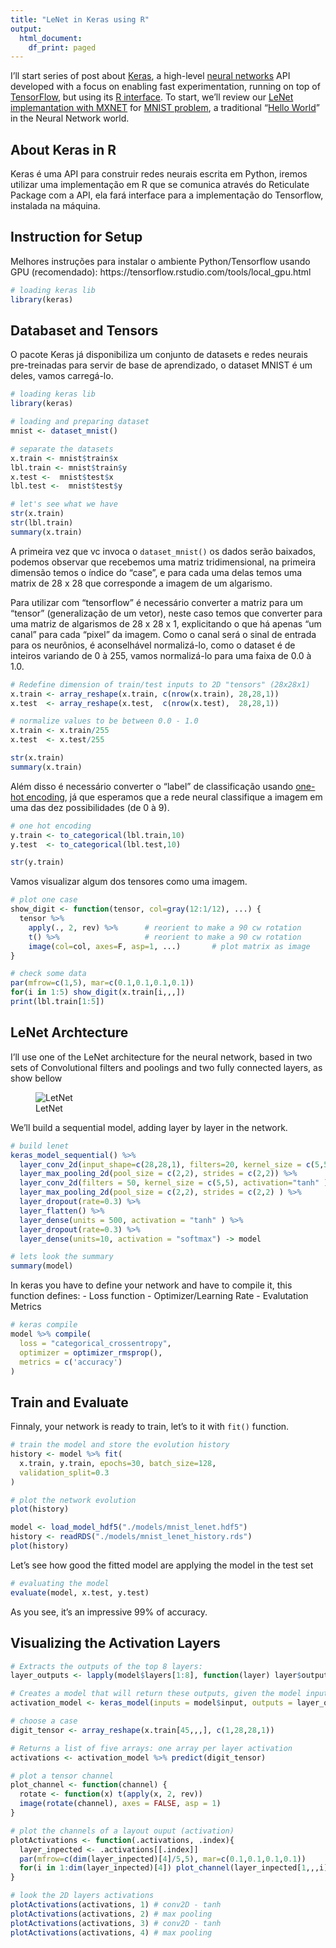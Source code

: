 ```yaml
---
title: "LeNet in Keras using R"
output:
  html_document:
    df_print: paged
---
```


I'll start series of post about [Keras](https://keras.io/), a high-level [neural networks](https://en.wikipedia.org/wiki/Artificial_neural_network) API developed with a focus on enabling fast experimentation, running on top of [TensorFlow](https://www.tensorflow.org), but using its [R interface](https://keras.rstudio.com/). To start, we'll review our [LeNet implemantation with MXNET](https://yetanotheriteration.netlify.com/2018/01/implementing-lenet-with-mxnet-in-r/) for [MNIST problem](http://yann.lecun.com/exdb/mnist/), a traditional "[Hello World](https://en.wikipedia.org/wiki/%22Hello,_World!%22_program)" in the Neural Network world.

<!--more-->

## About Keras in R

Keras é uma API para construir redes neurais escrita em Python, iremos utilizar uma implementação em R que se comunica através do Reticulate Package com a API, ela fará interface para a implementação do Tensorflow, instalada na máquina.

## Instruction for Setup

Melhores instruções para instalar o ambiente Python/Tensorflow usando GPU (recomendado): https://tensorflow.rstudio.com/tools/local_gpu.html

```r
# loading keras lib
library(keras)
```


## Databaset and Tensors

O pacote Keras já disponibiliza um conjunto de datasets e redes neurais pre-treinadas para servir de base de aprendizado, o dataset MNIST é um deles, vamos carregá-lo.

```r

# loading keras lib
library(keras)

# loading and preparing dataset
mnist <- dataset_mnist() 

# separate the datasets
x.train <- mnist$train$x
lbl.train <- mnist$train$y
x.test <-  mnist$test$x
lbl.test <-  mnist$test$y

# let's see what we have
str(x.train)
str(lbl.train)
summary(x.train)

```


A primeira vez que vc invoca o `dataset_mnist()` os dados serão baixados, podemos observar que recebemos uma matriz tridimensional, na primeira dimensão temos o índice do "case", e para cada uma delas temos uma matrix de 28 x 28 que corresponde a imagem de um algarismo.

Para utilizar com "tensorflow" é necessário converter a matriz para um "tensor" (generalização de um vetor), neste caso temos que converter para uma matriz de algarismos de 28 x 28 x 1, explicitando o que há apenas "um canal" para cada "pixel" da imagem. Como o canal será o sinal de entrada para os neurônios, é aconselhável normalizá-lo, como o dataset é de inteiros variando de 0 à 255, vamos normalizá-lo para uma faixa de 0.0 à 1.0.

```r

# Redefine dimension of train/test inputs to 2D "tensors" (28x28x1)
x.train <- array_reshape(x.train, c(nrow(x.train), 28,28,1))
x.test  <- array_reshape(x.test,  c(nrow(x.test),  28,28,1))

# normalize values to be between 0.0 - 1.0
x.train <- x.train/255
x.test  <- x.test/255

str(x.train)
summary(x.train)

```


Além disso é necessário converter o "label" de classificação usando [one-hot encoding](https://machinelearningmastery.com/why-one-hot-encode-data-in-machine-learning/), já que esperamos que a rede neural classifique a imagem em uma das dez possibilidades (de 0 à 9).

```r

# one hot encoding
y.train <- to_categorical(lbl.train,10)
y.test  <- to_categorical(lbl.test,10)

str(y.train)

```


Vamos visualizar algum dos tensores como uma imagem.

```r

# plot one case
show_digit <- function(tensor, col=gray(12:1/12), ...) {
  tensor %>% 
    apply(., 2, rev) %>%      # reorient to make a 90 cw rotation
    t() %>%                   # reorient to make a 90 cw rotation
    image(col=col, axes=F, asp=1, ...)       # plot matrix as image
}

# check some data
par(mfrow=c(1,5), mar=c(0.1,0.1,0.1,0.1))
for(i in 1:5) show_digit(x.train[i,,,])
print(lbl.train[1:5])

```


## LeNet Archtecture

I’ll use one of the LeNet architecture for the neural network, based in two sets of Convolutional filters and poolings and two fully connected layers, as show bellow

![LetNet](https://www.pyimagesearch.com/wp-content/uploads/2016/06/lenet_architecture.png)

We'll build a sequential model, adding layer by layer in the network.

```r
# build lenet
keras_model_sequential() %>% 
  layer_conv_2d(input_shape=c(28,28,1), filters=20, kernel_size = c(5,5), activation = "tanh") %>% 
  layer_max_pooling_2d(pool_size = c(2,2), strides = c(2,2)) %>% 
  layer_conv_2d(filters = 50, kernel_size = c(5,5), activation="tanh" ) %>% 
  layer_max_pooling_2d(pool_size = c(2,2), strides = c(2,2) ) %>% 
  layer_dropout(rate=0.3) %>% 
  layer_flatten() %>% 
  layer_dense(units = 500, activation = "tanh" ) %>% 
  layer_dropout(rate=0.3) %>% 
  layer_dense(units=10, activation = "softmax") -> model

# lets look the summary
summary(model)
```

In keras you have to define your network and have to compile it, this function defines:
- Loss function
- Optimizer/Learning Rate
- Evalutation Metrics

```r
# keras compile
model %>% compile(
  loss = "categorical_crossentropy",
  optimizer = optimizer_rmsprop(),
  metrics = c('accuracy')
)

```

## Train and Evaluate

Finnaly, your network is ready to train, let's to it with `fit()` function.

```r

# train the model and store the evolution history
history <- model %>% fit(
  x.train, y.train, epochs=30, batch_size=128,
  validation_split=0.3
)

# plot the network evolution
plot(history)
```

```r
model <- load_model_hdf5("./models/mnist_lenet.hdf5")
history <- readRDS("./models/mnist_lenet_history.rds")
plot(history)
```

Let's see how good the fitted model are applying the model in the test set

```r

# evaluating the model
evaluate(model, x.test, y.test)

```

As you see, it's an impressive 99% of accuracy.

## Visualizing the Activation Layers

```r
# Extracts the outputs of the top 8 layers:
layer_outputs <- lapply(model$layers[1:8], function(layer) layer$output)

# Creates a model that will return these outputs, given the model input:
activation_model <- keras_model(inputs = model$input, outputs = layer_outputs)

# choose a case
digit_tensor <- array_reshape(x.train[45,,,], c(1,28,28,1))

# Returns a list of five arrays: one array per layer activation
activations <- activation_model %>% predict(digit_tensor)

# plot a tensor channel
plot_channel <- function(channel) {
  rotate <- function(x) t(apply(x, 2, rev))
  image(rotate(channel), axes = FALSE, asp = 1)
}

# plot the channels of a layout ouput (activation)
plotActivations <- function(.activations, .index){
  layer_inpected <- .activations[[.index]]
  par(mfrow=c(dim(layer_inpected)[4]/5,5), mar=c(0.1,0.1,0.1,0.1))
  for(i in 1:dim(layer_inpected)[4]) plot_channel(layer_inpected[1,,,i])
}

# look the 2D layers activations
plotActivations(activations, 1) # conv2D - tanh
plotActivations(activations, 2) # max pooling
plotActivations(activations, 3) # conv2D - tanh
plotActivations(activations, 4) # max pooling

```

